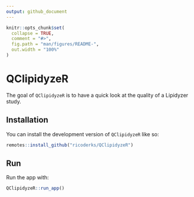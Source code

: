 ```yaml
---
output: github_document
---
```


<!-- README.md is generated from README.Rmd. Please edit that file -->

```r
knitr::opts_chunk$set(
  collapse = TRUE,
  comment = "#>",
  fig.path = "man/figures/README-",
  out.width = "100%"
)
```

# QClipidyzeR

<!-- badges: start -->
<!-- badges: end -->

The goal of `QClipidyzeR` is to have a quick look at the quality of a Lipidyzer study.

## Installation

You can install the development version of `QClipidyzeR` like so:

```r
remotes::install_github("ricoderks/QClipidyzeR")
```

## Run

Run the app with:

```r
QClipidyzeR::run_app()
```

